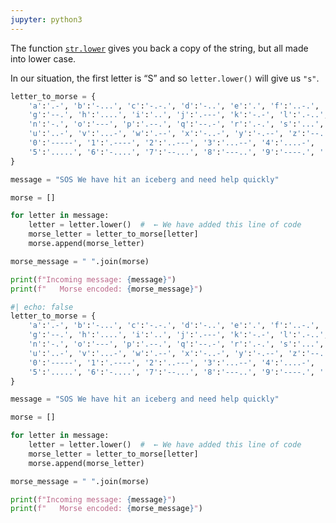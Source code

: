 ```yaml
---
jupyter: python3
---
```


The function [`str.lower`](https://docs.python.org/3/library/stdtypes.html#str.lower) gives you back a copy of the string, but all made into lower case.

In our situation, the first letter is "S" and so `letter.lower()` will give us `"s"`.


```python
letter_to_morse = {
    'a':'.-', 'b':'-...', 'c':'-.-.', 'd':'-..', 'e':'.', 'f':'..-.', 
    'g':'--.', 'h':'....', 'i':'..', 'j':'.---', 'k':'-.-', 'l':'.-..', 'm':'--', 
    'n':'-.', 'o':'---', 'p':'.--.', 'q':'--.-', 'r':'.-.', 's':'...', 't':'-',
    'u':'..-', 'v':'...-', 'w':'.--', 'x':'-..-', 'y':'-.--', 'z':'--..',
    '0':'-----', '1':'.----', '2':'..---', '3':'...--', '4':'....-',
    '5':'.....', '6':'-....', '7':'--...', '8':'---..', '9':'----.', ' ':'/'
}

message = "SOS We have hit an iceberg and need help quickly"

morse = []

for letter in message:
    letter = letter.lower()  #  ← We have added this line of code
    morse_letter = letter_to_morse[letter]
    morse.append(morse_letter)

morse_message = " ".join(morse)

print(f"Incoming message: {message}")
print(f"   Morse encoded: {morse_message}")
```



```python
#| echo: false
letter_to_morse = {
    'a':'.-', 'b':'-...', 'c':'-.-.', 'd':'-..', 'e':'.', 'f':'..-.', 
    'g':'--.', 'h':'....', 'i':'..', 'j':'.---', 'k':'-.-', 'l':'.-..', 'm':'--', 
    'n':'-.', 'o':'---', 'p':'.--.', 'q':'--.-', 'r':'.-.', 's':'...', 't':'-',
    'u':'..-', 'v':'...-', 'w':'.--', 'x':'-..-', 'y':'-.--', 'z':'--..',
    '0':'-----', '1':'.----', '2':'..---', '3':'...--', '4':'....-',
    '5':'.....', '6':'-....', '7':'--...', '8':'---..', '9':'----.', ' ':'/'
}

message = "SOS We have hit an iceberg and need help quickly"

morse = []

for letter in message:
    letter = letter.lower()  #  ← We have added this line of code
    morse_letter = letter_to_morse[letter]
    morse.append(morse_letter)

morse_message = " ".join(morse)

print(f"Incoming message: {message}")
print(f"   Morse encoded: {morse_message}")
```

